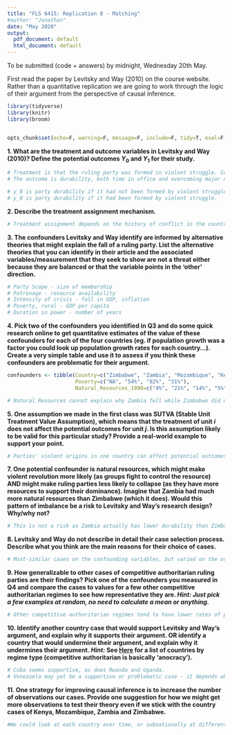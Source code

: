 ```yaml
---
title: "FLS 6415: Replication 8 - Matching"
#author: "Jonathan"
date: "May 2020"
output:
  pdf_document: default
  html_document: default
---
```


To be submitted (code + answers) by midnight, Wednesday 20th May.

First read the paper by Levitsky and Way (2010) on the course website. Rather than a quantitative replication we are going to work through the logic of their argument from the perspective of causal inference. 

```r
library(tidyverse)
library(knitr)
library(broom)


opts_chunk$set(echo=F, warning=F, message=F, include=F, tidy=T, eval=F)
```

**1. What are the treatment and outcome variables in Levitsky and Way (2010)? Define the potential outcomes $Y_0$ and $Y_1$ for their study.**

```r
# Treatment is that the ruling party was formed in violent struggle. Control is any party that was not formed in violent struggle. The scope of the argument is competitive authoritarian regimes.
# The outcome is durability, both time in office and overcoming major national crises.

# y_0 is party durability if it had not been formed by violent struggle.
# y_0 is party durability if it had been formed by violent struggle.
```

**2. Describe the treatment assignment mechanism.**

```r
# Treatment assignment depends on the history of conflict in the country; for example, Cold War era proxy conflicts, and which elites were able to come to power in the aftermath, including the capacity for violence of the party. 
```

**3. The confounders Levitsky and Way identify are informed by alternative theories that might explain the fall of a ruling party. List the alternative theories that you can identify in their article and the associated variables/measurement that they seek to show are not a threat either because they are balanced or that the variable points in the 'other' direction.**

```r
# Party Scope - size of membership
# Patronage - resource availability
# Intensity of crisis - fall in GDP, inflation
# Poverty, rural - GDP per capita
# Duration in power - number of years
```

**4. Pick two of the confounders you identified in Q3 and do some quick research online to get quantitative estimates of the value of these confounders for each of the four countries (eg. if population growth was a factor you could look up population growth rates for each country...). Create a very simple table and use it to assess if you think these confounders are problematic for their argument.**

```r
confounders <- tibble(Country=c("Zimbabwe", "Zambia", "Mozambique", "Kenya"),
                      Poverty=c("NA", "54%", "82%", "31%"),
                      Natural_Resources_1990=c("4%", "21%", "14%", "5%"))

# Natural Resources cannot explain why Zambia fell while Zimbabwe did not, nor can poverty explain why Kenya fell and Mozambique did not. 
```

**5. One assumption we made in the first class was SUTVA (Stable Unit Treatment Value Assumption), which means that the treatment of unit $i$ does not affect the potential outcomes for unit $j$. Is this assumption likely to be valid for this particular study? Provide a real-world example to support your point.**

```r
# Parties' violent origins in one country can affect potential outcomes in neighbouring countries, for example by encouraging or discouraging revolution. Consider the Arab Spring.
```


**7. One potential confounder is natural resources, which might make violent revolution more likely (as groups fight to control the resource) AND might make ruling parties less likely to collapse (as they have more resources to support their dominance). Imagine that Zambia had much more natural resources than Zimbabwe (which it does). Would this pattern of imbalance be a risk to Levitsky and Way's research design? Why/why not?**

```r
# This is not a risk as Zambia actually has lower durability than Zimbabwe, so this variable is uncapable of explaining the pattern of the outcome variable.
```

**8. Levitsky and Way do not describe in detail their case selection process. Describe what you think are the main reasons for their choice of cases.**

```r
# Most-similar cases on the confounding variables, but varied on the origins of ruling parties.
```

**9. How generalizable to other cases of competitive authoritarian ruling parties are their findings? Pick one of the confounders you measured in Q4 and compare the cases to values for a few other competitive authoritarian regimes to see how representative they are. *Hint: Just pick a few examples at random, no need to calculate a mean or anything.* **

```r
# Other competitive authoritarian regimes tend to have lower rates of poverty, so it is not clear that the dependence on parties with violent origins also applies in other economic contexts, eg. Russia. 
```

**10. Identify another country case that would support Levitsky and Way's argument, and explain why it supports their argument. OR identify a country that would undermine their argument, and explain why it undermines their argument. *Hint:* See [Here](https://en.wikipedia.org/wiki/Polity_data_series) for a list of countries by regime type (competitive authoritarian is basically 'anocracy').**

```r
# Cuba seems supportive, as does Rwanda and Uganda.
# Venezuela may yet be a supportive or problematic case - it depends whether you consider coups sufficient to generate 'violent origins'.
```


**11. One strategy for improving causal inference is to increase the number of observations \textit{within} our cases. Provide one suggestion for how we might get more observations to test their theory even if we stick with the country cases of Kenya, Mozambique, Zambia and Zimbabwe.**

```r
#We could look at each country over time, or subnationally at different provinces. 
```

